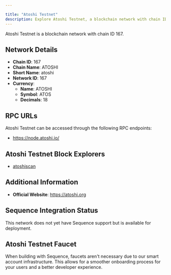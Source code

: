 ```yaml
---

title: "Atoshi Testnet"
description: Explore Atoshi Testnet, a blockchain network with chain ID 167. Learn about its native currency, ATOSHI, and how to interact with the network.
---
```




Atoshi Testnet is a blockchain network with chain ID 167.

## Network Details

- **Chain ID**: 167
- **Chain Name**: ATOSHI
- **Short Name**: atoshi
- **Network ID**: 167
- **Currency**: 
  - **Name**: ATOSHI
  - **Symbol**: ATOS
  - **Decimals**: 18

## RPC URLs

Atoshi Testnet can be accessed through the following RPC endpoints:

- https://node.atoshi.io/

## Atoshi Testnet Block Explorers

- [atoshiscan](https://scan.atoverse.info)

## Additional Information

- **Official Website**: https://atoshi.org

## Sequence Integration Status

This network does not yet have Sequence support but is available for deployment.

## Atoshi Testnet Faucet

When building with Sequence, faucets aren't necessary due to our smart account infrastructure. This allows for a smoother onboarding process for your users and a better developer experience.
